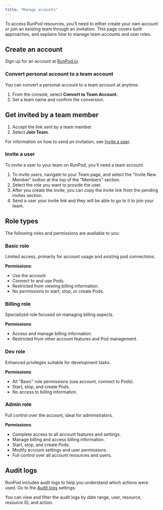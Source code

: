 ```yaml
---
title: "Manage accounts"
---
```


To access RunPod resources, you'll need to either create your own account or join an existing team through an invitation. This page covers both approaches, and explains how to manage team accounts and user roles.

## Create an account

Sign up for an account at [RunPod.io](https://www.runpod.io/console/signup).

### Convert personal account to a team account

You can convert a personal account to a team account at anytime.

1. From the console, select **Convert to Team Account**.
2. Set a team name and confirm the conversion.

## Get invited by a team member

1. Accept the link sent by a team member.
2. Select **Join Team**.

For information on how to send an invitation, see [Invite a user](#invite-a-user).

### Invite a user

To invite a user to your team on RunPod, you'll need a team account.

1. To invite users, navigate to your Team page, and select the "Invite New Member" button at the top of the "Members" section.
2. Select the role you want to provide the user.
3. After you create the invite, you can copy the invite link from the pending invites section.
4. Send a user your invite link and they will be able to go to it to join your team.

## Role types

The following roles and permissions are available to you:

### Basic role

Limited access, primarily for account usage and existing pod connections.

**Permissions**:

* Use the account.
* Connect to and use Pods.
* Restricted from viewing billing information.
* No permissions to start, stop, or create Pods.

### Billing role

Specialized role focused on managing billing aspects.

**Permissions**:

* Access and manage billing information.
* Restricted from other account features and Pod management.

### Dev role

Enhanced privileges suitable for development tasks.

**Permissions**:

* All "Basic" role permissions (use account, connect to Pods).
* Start, stop, and create Pods.
* No access to billing information.

### Admin role

Full control over the account, ideal for administrators.

**Permissions**:

* Complete access to all account features and settings.
* Manage billing and access billing information.
* Start, stop, and create Pods.
* Modify account settings and user permissions.
* Full control over all account resources and users.

## Audit logs

RunPod includes audit logs to help you understand which actions were used. Go to the [Audit logs](https://www.runpod.io/console/user/audit-logs) settings.

You can view and filter the audit logs by date range, user, resource, resource ID, and action.
